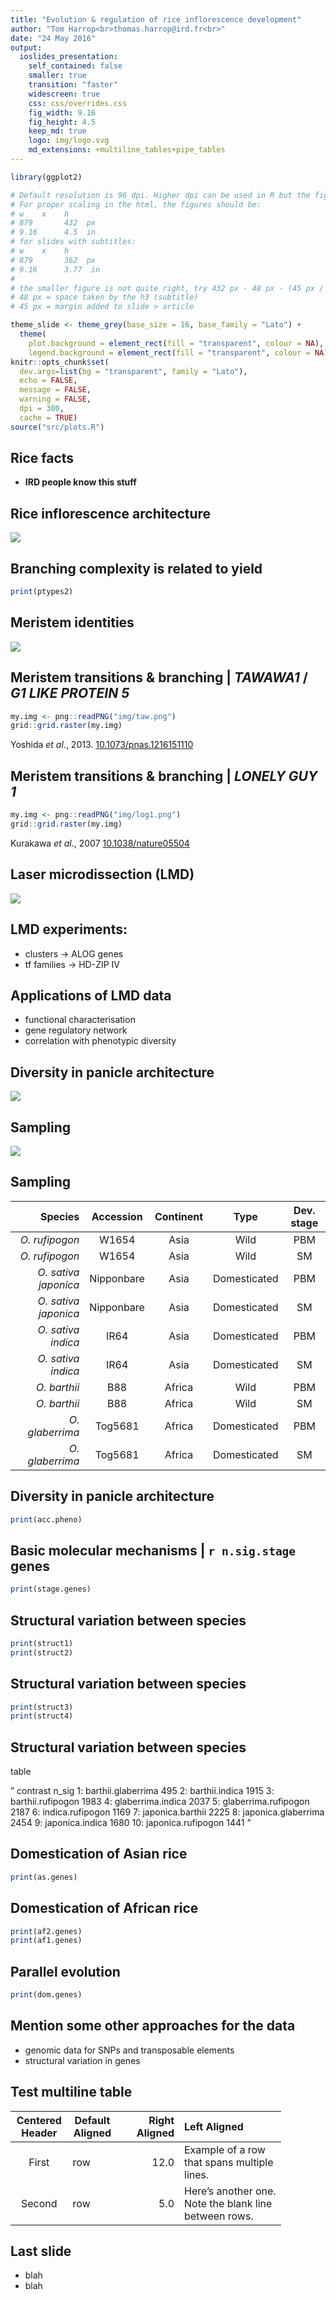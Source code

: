 ```yaml
---
title: "Evolution & regulation of rice inflorescence development"
author: "Tom Harrop<br>thomas.harrop@ird.fr<br>"
date: "24 May 2016"
output:
  ioslides_presentation:
    self_contained: false
    smaller: true
    transition: "faster"
    widescreen: true
    css: css/overrides.css
    fig_width: 9.16
    fig_height: 4.5
    keep_md: true
    logo: img/logo.svg
    md_extensions: +multiline_tables+pipe_tables
---
```


```r

library(ggplot2)

# Default resolution is 96 dpi. Higher dpi can be used in R but the figures have to be resized using css.
# For proper scaling in the html, the figures should be:
# w    x    h
# 879       432  px
# 9.16      4.5  in
# for slides with subtitles:
# w    x    h
# 879       362  px
# 9.16      3.77  in
#
# the smaller figure is not quite right, try 432 px - 48 px - (45 px / 2)
# 48 px = space taken by the h3 (subtitle)
# 45 px = margin added to slide > article 

theme_slide <- theme_grey(base_size = 16, base_family = "Lato") +
  theme(
    plot.background = element_rect(fill = "transparent", colour = NA),
    legend.background = element_rect(fill = "transparent", colour = NA))
knitr::opts_chunk$set(
  dev.args=list(bg = "transparent", family = "Lato"),
  echo = FALSE,
  message = FALSE,
  warning = FALSE,
  dpi = 300,
  cache = TRUE)
source("src/plots.R")
```

## Rice facts

*  **IRD people know this stuff**

## Rice inflorescence architecture

![](img/panicle.png)

## Branching complexity is related to yield

```r
print(ptypes2)
```

## Meristem identities

![](img/pan_dev.png)

## Meristem transitions & branching | *TAWAWA1* / *G1 LIKE PROTEIN 5*

```r
my.img <- png::readPNG("img/taw.png")
grid::grid.raster(my.img)
```

<footer class="source2">Yoshida <em>et al</em>., 2013. <a href="http://www.pnas.org/content/110/2/767.full">10.1073/pnas.1216151110</a></footer>

## Meristem transitions & branching | *LONELY GUY 1*

```r
my.img <- png::readPNG("img/log1.png")
grid::grid.raster(my.img)
```

<footer class="source2">Kurakawa <em>et al</em>., 2007 <a href="http://www.nature.com/nature/journal/v445/n7128/full/nature05504.html">10.1038/nature05504</a></footer>

## Laser microdissection (LMD)

![](img/lmdFigure.png)

## LMD experiments:

*   clusters -> ALOG genes
*   tf families -> HD-ZIP IV

## Applications of LMD data

*   functional characterisation
*   gene regulatory network
*   correlation with phenotypic diversity

## Diversity in panicle architecture

![](img/species.png)

## Sampling

![](img/clearing.png)

## Sampling

| **Species**              | **Accession** | **Continent** | **Type**     | **Dev. stage** |
| -----------------------: | :----:        | :---------:   | :-------:    | :----------:   |
| *O. rufipogon*           | W1654         | Asia          | Wild         | PBM            |
| *O. rufipogon*           | W1654         | Asia          | Wild         | SM             |
| *O. sativa japonica*     | Nipponbare    | Asia          | Domesticated | PBM            |
| *O. sativa japonica*     | Nipponbare    | Asia          | Domesticated | SM             |
| *O. sativa indica*       | IR64          | Asia          | Domesticated | PBM            |
| *O. sativa indica*       | IR64          | Asia          | Domesticated | SM             |
| *O. barthii*             | B88           | Africa        | Wild         | PBM            |
| *O. barthii*             | B88           | Africa        | Wild         | SM             |
| *O. glaberrima*          | Tog5681       | Africa        | Domesticated | PBM            |
| *O. glaberrima*          | Tog5681       | Africa        | Domesticated | SM             |

## Diversity in panicle architecture

```r
print(acc.pheno)
```

## Basic molecular mechanisms | `r n.sig.stage` genes

```r
print(stage.genes)
```

## Structural variation between species

```r
print(struct1)
print(struct2)
```

## Structural variation between species

```r
print(struct3)
print(struct4)
```

## Structural variation between species

table 

"                contrast n_sig
 1:   barthii.glaberrima   495
 2:       barthii.indica  1915
 3:    barthii.rufipogon  1983
 4:    glaberrima.indica  2037
 5: glaberrima.rufipogon  2187
 6:     indica.rufipogon  1169
 7:     japonica.barthii  2225
 8:  japonica.glaberrima  2454
 9:      japonica.indica  1680
10:   japonica.rufipogon  1441
"

## Domestication of Asian rice

```r
print(as.genes)
```

## Domestication of African rice

```r
print(af2.genes)
print(af1.genes)
```

## Parallel evolution

```r
print(dom.genes)
```

## Mention some other approaches for the data

*   genomic data for SNPs and transposable elements
*   structural variation in genes

## Test multiline table

-------------------------------------------------------------
 Centered   Default           Right Left
  Header    Aligned         Aligned Aligned
----------- ------- --------------- -------------------------
   First    row                12.0 Example of a row that
                                    spans multiple lines.

  Second    row                 5.0 Here's another one. Note
                                    the blank line between
                                    rows.
-------------------------------------------------------------

## Last slide

*  blah
*  blah